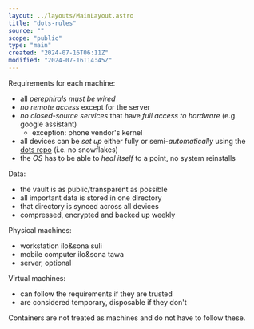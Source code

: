 ```yaml
---
layout: ../layouts/MainLayout.astro
title: "dots-rules"
source: ""
scope: "public"
type: "main"
created: "2024-07-16T06:11Z"
modified: "2024-07-16T14:45Z"
---
```


Requirements for each machine:
- all *perephirals must be wired*
- *no remote access* except for the server
- *no closed-source services* that have *full access to hardware* (e.g. google assistant)
  - exception: phone vendor's kernel
- all devices can be *set up* either fully or semi-*automatically* using the [dots repo](https://github.com/janElikan/dots) (i.e. no snowflakes)
- the *OS* has to be able to *heal itself* to a point, no system reinstalls

Data:
- the vault is as public/transparent as possible
- all important data is stored in one directory
- that directory is synced across all devices
- compressed, encrypted and backed up weekly

Physical machines:
- workstation <span class="sitelen-pona">ilo&sona suli</span>
- mobile computer <span class="sitelen-pona">ilo&sona tawa</span>
- server, optional

Virtual machines:
- can follow the requirements if they are trusted
- are considered temporary, disposable if they don't

Containers are not treated as machines and do not have to follow these.